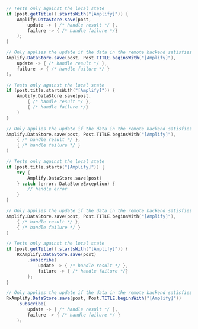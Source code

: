 <BlockSwitcher>
<Block name="Java">

```java
// Tests only against the local state
if (post.getTitle().startsWith("[Amplify]")) {
    Amplify.DataStore.save(post,
        update -> { /* handle result */ },
        failure -> { /* handle failure */}
    );
}

// Only applies the update if the data in the remote backend satisfies the criteria
Amplify.DataStore.save(post, Post.TITLE.beginsWith("[Amplify]"),
    update -> { /* handle result */ },
    failure -> { /* handle failure */ }
);
```

</Block>
<Block name="Kotlin - Callbacks">

```kotlin
// Tests only against the local state
if (post.title.startsWith("[Amplify]")) {
    Amplify.DataStore.save(post,
        { /* handle result */ },
        { /* handle failure */}
    )
}

// Only applies the update if the data in the remote backend satisfies the criteria
Amplify.DataStore.save(post, Post.TITLE.beginsWith("[Amplify]"),
    { /* handle result */ },
    { /* handle failure */ }
)
```

</Block>
<Block name="Kotlin - Coroutines">

```kotlin
// Tests only against the local state
if (post.title.starts("[Amplify]")) {
    try {
        Amplify.DataStore.save(post)
    } catch (error: DataStoreException) {
        // handle error
    }
}

// Only applies the update if the data in the remote backend satisfies the criteria
Amplify.DataStore.save(post, Post.TITLE.beginsWith("[Amplify]"),
    { /* handle result */ },
    { /* handle failure */ }
)
```

</Block>
<Block name="RxJava">

```java
// Tests only against the local state
if (post.getTitle().startsWith("[Amplify]")) {
    RxAmplify.DataStore.save(post)
        .subscribe(
            update -> { /* handle result */ },
            failure -> { /* handle failure */}
        );
}

// Only applies the update if the data in the remote backend satisfies the criteria
RxAmplify.DataStore.save(post, Post.TITLE.beginsWith("[Amplify]"))
    .subscribe(
        update -> { /* handle result */ },
        failure -> { /* handle failure */ }
    );
```
</Block>
</BlockSwitcher>
